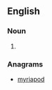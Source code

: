 ==English==

===Noun===
{{en-noun}}

# {{geometry}} {{alternative spelling of|pyramidoid}}

===Anagrams===
* [[myriapod#English|myriapod]]